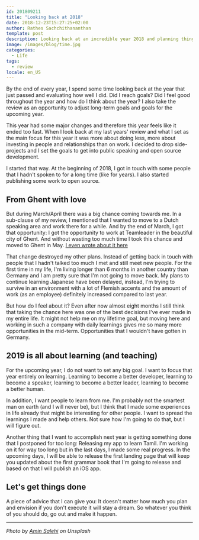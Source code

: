 ```yaml
---
id: 201809211
title: "Looking back at 2018"
date: 2018-12-23T15:27:25+02:00
author: Rathes Sachchithananthan
template: post
description: Looking back at an incredible year 2018 and planning things for another upcoming great year
image: /images/blog/time.jpg
categories:
  - Life
tags:
  - review
locale: en_US
---
```


By the end of every year, I spend some time looking back at the year that just passed and evaluating how well I did. Did I reach goals? Did I feel good throughout the year and how do I think about the year? I also take the review as an opportunity to adjust long-term goals and goals for the upcoming year.

This year had some major changes and therefore this year feels like it ended too fast. When I look back at my last years' review and what I set as the main focus for this year it was more about doing less, more about investing in people and relationships than on work. I decided to drop side-projects and I set the goals to get into public speaking and open source development.

I started that way. At the beginning of 2018, I got in touch with some people that I hadn't spoken to for a long time (like for years). I also started publishing some work to open source.

## From Ghent with love

But during March/April there was a big chance coming towards me. In a sub-clause of my review, I mentioned that I wanted to move to a Dutch speaking area and work there for a while. And by the end of March, I got that opportunity: I got the opportunity to work at Teamleader in the beautiful city of Ghent. And without wasting too much time I took this chance and moved to Ghent in May. [I even wrote about it here](https://rathes.me/blog/en/from-ghent-with-love)

That change destroyed my other plans. Instead of getting back in touch with people that I hadn't talked too much I met and still meet new people. For the first time in my life, I'm living longer than 6 months in another country than Germany and I am pretty sure that I'm not going to move back. My plans to continue learning Japanese have been delayed, instead, I'm trying to survive in an environment with a lot of Flemish accents and the amount of work (as an employee) definitely increased compared to last year.

But how do I feel about it? Even after now almost eight months I still think that taking the chance here was one of the best decisions I've ever made in my entire life. It might not help me on my lifetime goal, but moving here and working in such a company with daily learnings gives me so many more opportunities in the mid-term. Opportunities that I wouldn't have gotten in Germany.

## 2019 is all about learning (and teaching)

For the upcoming year, I do not want to set any big goal. I want to focus that year entirely on learning. Learning to become a better developer, learning to become a speaker, learning to become a better leader, learning to become a better human.

In addition, I want people to learn from me. I'm probably not the smartest man on earth (and I will never be), but I think that I made some experiences in life already that might be interesting for other people. I want to spread the learnings I made and help others. Not sure how I'm going to do that, but I will figure out.

Another thing that I want to accomplish next year is getting something done that I postponed for too long: Releasing my app to learn Tamil. I'm working on it for way too long but in the last days, I made some real progress. In the upcoming days, I will be able to release the first landing page that will keep you updated about the first grammar book that I'm going to release and based on that I will publish an iOS app.

## Let's get things done

A piece of advice that I can give you: It doesn't matter how much you plan and envision if you don't execute it will stay a dream. So whatever you think of you should do, go out and make it happen.

---

_Photo by [Amin Salehi](https://unsplash.com/@aminsalehi) on Unsplash_
